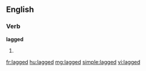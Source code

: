 ==English==

===Verb===
'''lagged'''

# {{past of|lag}}

[[fr:lagged]]
[[hu:lagged]]
[[mg:lagged]]
[[simple:lagged]]
[[vi:lagged]]